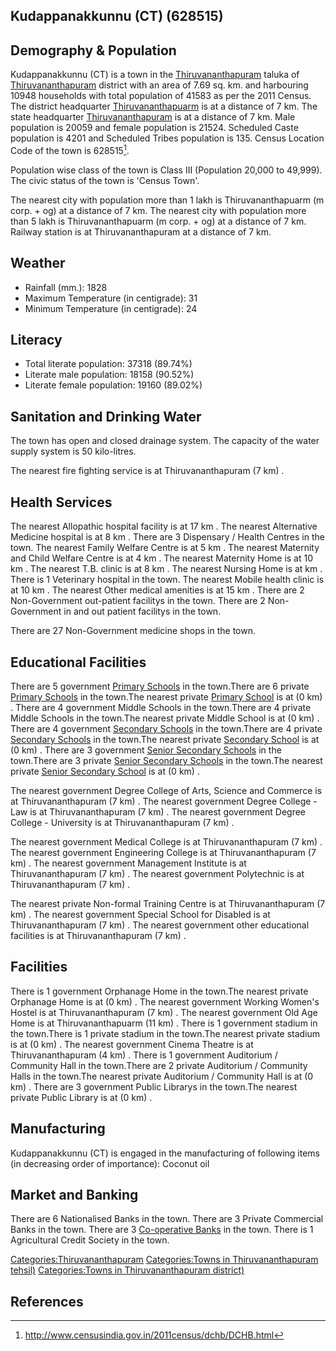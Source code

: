 {{Infobox settlement
| name=Kudappanakkunnu (CT)
| native_name=
| native_name_lang=
| other_name=
| nickname=
| settlement_type=Town
| image_skyline=
| image_alt=
| image_caption=
| pushpin_map=India Kerala
| pushpin_label_position=right
| pushpin_map_alt=
| pushpin_map_caption=Location in Kerala, India
| latd=
| latm=
| lats=
| latNS=
| longd=
| longm=
| longs=
| longEW=
| coordinates_display=inline,title
| subdivision_type=Country
| subdivision_name={{flag|India}}
| subdivision_type1=[[States and territories of India|State]]
| subdivision_name1=Kerala 
| subdivision_type2=[[List of districts of India|District]]
| subdivision_name2=Thiruvananthapuram
| subdivision_type3=Tahsil
| subdivision_name3=Thiruvananthapuram 
| website=
| established_title=<!-- Established -->
| established_date=
| founder=
| named_for=
| government_type=
| governing_body=
| unit_pref=Metric
| area_footnotes=
| area_rank=
| area_total_km2=7.69
| elevation_footnotes=
| elevation_m=
| population_total=41583
| population_as_of=2011
| population_rank=
| population_density_km2=5407
| population_demonym=
| population_footnotes=
| demographics_type1=Languages=
| demographics1_title1=Official=
| demographics1_info1=[[Malayalam language|Malayalam]]
| timezone1=[[Indian Standard Time|IST]]
| utc_offset1==+5:30
| postal_code_type=[[Postal Index Number|PIN]]
| postal_code=
| area_code_type=Telephone code
| area_code=
| registration_plate=
| blank1_name_sec1=Nearest city
| blank1_info_sec1=[[Thiruvananthapuarm (m corp. + og) ]]
| blank2_name_sec1=[[Human sex ratio|Sex ratio]]
| blank2_info_sec1=1073
| blank3_name_sec1=Literacy
| blank3_info_sec1=89.74%
| blank1_name_sec2=[[2011 Census of India|2011 census]] code
| blank1_info_sec2=628515
| footnotes=
}}

== Kudappanakkunnu (CT) (628515) ==

== Demography & Population ==

Kudappanakkunnu (CT) is a town in the [[Thiruvananthapuram ]] taluka of [[Thiruvananthapuram]] district with an area of 7.69 sq. km. and harbouring 10948 households with total population of 41583 as per the 2011 Census. The district headquarter [[Thiruvananthapuarm]] is at a distance of 7 km. The state headquarter [[Thiruvananthapuram]] is at a distance of 7 km. Male population is 20059 and female population is 21524. Scheduled Caste population is 4201 and Scheduled Tribes population is 135. Census Location Code of the town is 628515<ref>http://www.censusindia.gov.in/2011census/dchb/DCHB.html</ref>.

Population wise class of the town is Class III (Population 20,000 to 49,999).
The civic status of the town is 'Census Town'.

The nearest city with population more than 1 lakh is Thiruvananthapuarm (m corp. + og)  at a distance of 7 km. The nearest city with population more than 5 lakh is Thiruvananthapuarm (m corp. + og) at a distance of 7 km. Railway station is at Thiruvananthapuram at a distance of 7 km.


== Weather ==  
* Rainfall (mm.): 1828 
* Maximum Temperature (in centigrade): 31
* Minimum Temperature (in centigrade): 24


== Literacy ==  
* Total literate population: 37318 (89.74%)
* Literate male population: 18158 (90.52%)
* Literate female population: 19160 (89.02%)


== Sanitation and Drinking Water ==  
The town has open and closed drainage system.
The capacity of the water supply system is 50 kilo-litres.

The nearest fire fighting service is at Thiruvananthapuram (7 km) .


== Health Services ==
The nearest Allopathic hospital facility is at 17 km .
The nearest Alternative Medicine hospital is at 8 km .
There are 3 Dispensary / Health Centres in the town.
The nearest Family Welfare Centre is at 5 km .
The nearest Maternity and Child Welfare Centre is at 4 km .
The nearest Maternity Home is at 10 km .
The nearest T.B. clinic is at 8 km .
The nearest Nursing Home is at  km .
There is 1 Veterinary hospital in the town.
The nearest Mobile health clinic is at 10 km .
The nearest Other medical amenities is at 15 km .
There are 2 Non-Government out-patient facilitys in the town.
There are 2 Non-Government in and out patient facilitys in the town.

There are 27 Non-Government medicine shops in the town.


== Educational Facilities ==
There are 5 government [[Primary School]]s in the town.There are 6 private [[Primary School]]s in the town.The nearest private [[Primary School]] is at  (0 km) .
There are 4 government Middle Schools in the town.There are 4 private Middle Schools in the town.The nearest private Middle School is at  (0 km) .
There are 4 government [[Secondary School]]s in the town.There are 4 private [[Secondary School]]s in the town.The nearest private [[Secondary School]] is at  (0 km) .
There are 3 government [[Senior Secondary School]]s in the town.There are 3 private [[Senior Secondary School]]s in the town.The nearest private [[Senior Secondary School]] is at  (0 km) .
 
 
 
 
 
The nearest government Degree College of Arts, Science and Commerce is at Thiruvananthapuram (7 km) .
The nearest government Degree College - Law is at Thiruvananthapuram (7 km) .
The nearest government Degree College - University is at Thiruvananthapuram (7 km) .
 
The nearest government Medical College is at Thiruvananthapuram (7 km) .
The nearest government Engineering College is at Thiruvananthapuram (7 km) .
The nearest government Management Institute is at Thiruvananthapuram (7 km) .
The nearest government Polytechnic is at Thiruvananthapuram (7 km) .
 
The nearest private Non-formal Training Centre is at Thiruvananthapuram (7 km) .
The nearest government Special School for Disabled is at Thiruvananthapuram (7 km) .
The nearest government other educational facilities is at Thiruvananthapuram (7 km) .


== Facilities ==
There is 1 government Orphanage Home in the town.The nearest private Orphanage Home is at  (0 km) .
The nearest government Working Women's Hostel is at Thiruvananthapuram (7 km) .
The nearest government Old Age Home is at Thiruvananthapuarm (11 km) .
There is 1 government stadium in the town.There is 1 private stadium in the town.The nearest private stadium is at  (0 km) .
The nearest government Cinema Theatre is at Thiruvananthapuram  (4 km) .
There is 1 government Auditorium / Community Hall in the town.There are 2 private Auditorium / Community Halls in the town.The nearest private Auditorium / Community Hall is at  (0 km) .
There are 3 government Public Librarys in the town.The nearest private Public Library is at  (0 km) .


== Manufacturing ==
Kudappanakkunnu (CT) is engaged in the manufacturing of following items (in decreasing order of importance): Coconut oil


== Market and Banking ==
There are 6 Nationalised Banks in the town.
There are 3 Private Commercial Banks in the town.
There are 3 [[Co-operative Bank]]s in the town.
There is 1 Agricultural Credit Society in the town.



[[Categories:Thiruvananthapuram]]
[[Categories:Towns in Thiruvananthapuram  tehsil)]]
[[Categories:Towns in Thiruvananthapuram district)]]


== References ==
{{Reflist}}


